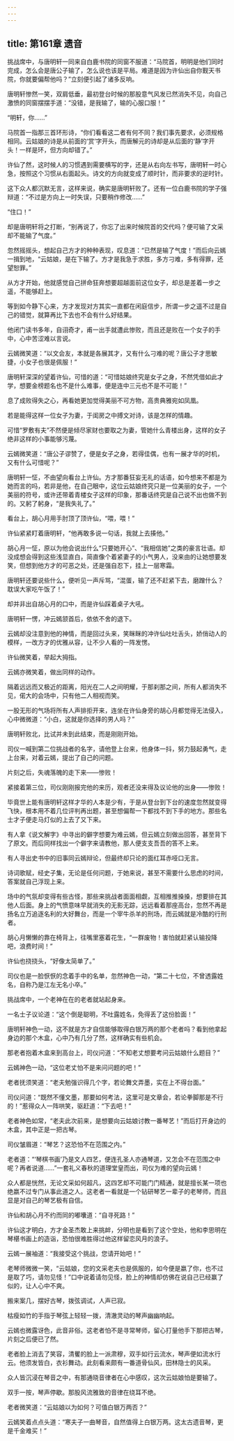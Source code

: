 ```yaml
---
---
---
```

title: 第161章 遗音
---





挑战席中，与唐明轩一同来自白鹿书院的同窗不服道：“马院首，明明是他们同时完成，怎么会是唐公子输了，怎么说也该是平局。难道是因为许仙出自你觐天书院，你就要偏帮他吗？”立刻便引起了诸多反响。

唐明轩惨然一笑，双肩低垂，最初登台时候的那股意气风发已然消失不见，向自己激愤的同窗摆摆手道：“没错，是我输了，输的心服口服！”

“明轩，你……”

马院首一指那三首环形诗，“你们看看这二者有何不同？我们事先要求，必须规格相同。云姑娘的诗是从前面的‘赏’字开头，而唐解元的诗却是从后面的‘静’字开头！一样是环，但方向却错了。”

许仙了然，这时候人的习惯遇到需要横写的字，还是从右向左书写，唐明轩一时心急，按照这个习惯从右面起头。诗文的方向就变成了顺时针，而非要求的逆时针。

这下众人都沉默无言，这样来说，确实是唐明轩败了。还有一位白鹿书院的学子强辩道：“不过是方向上一时失误，只要稍作修改……”

“住口！”

却是唐明轩将之打断，“别再说了，你忘了出来时候院首的交代吗？便可输了文采却不能输了气度。”

忽然摇摇头，想起自己方才的种种表现，叹息道：“已然是输了气度！”而后向云嫣一揖到地，“云姑娘，是在下输了。方才是我急于求胜，多方刁难，多有得罪，还望恕罪。”

从方才开始，他就感觉自己拼命狂奔想要超越面前这位女子，却总是差着一步之遥，不能够赶上。

等到如今静下心来，方才发现对方其实一直都在闲庭信步，所谓一步之遥不过是自己的错觉，就算再比下去也不会有什么好结果。

他闭门读书多年，自诩奇才，甫一出手就遭此惨败，而且还是败在一个女子的手中，心中苦涩难以言说。

云嫣微笑道：“以文会友，本就是各展其才，又有什么刁难的呢？唐公子才思敏捷，小女子也很是佩服！”

唐明轩深深的望着许仙，可惜的道：“可惜姑娘终究是女子之身，不然凭借如此才学，想要金榜题名也不是什么难事，便是连中三元也不是不可能！”

息了成败得失之心，再看她更加觉得美丽不可方物，高贵典雅宛如凤凰。

若是能得这样一位女子为妻，于闺房之中搏文对诗，该是怎样的情趣。

可惜“罗敷有夫”不然便是倾尽家财也要取之为妻，管她什么青楼出身，这样的女子绝非这样的小事能够污蔑。

云嫣微笑道：“唐公子谬赞了，便是女子之身，若得佳偶，也有一展才华的时机，又有什么可惜呢？”

唐明轩一怔，不由望向看台上许仙。方才那番狂妄无礼的话语，如今想来不都是为她而言的吗，若非是他，在自己眼中，这位云姑娘终究只是一位美丽的女子，一个美丽的符号，或许还带着青楼女子这样的印象，那番话终究是自己说不出也做不到的。又躬了躬身，“是我失礼了。”

看台上，胡心月用手肘顶了顶许仙，“喂，喂！”

许仙紧紧盯着唐明轩，“他再敢多说一句话，我就上去揍他。”

胡心月一怔，原以为他会说出什么“只要她开心”、“我相信她”之类的豪言壮语。却没成想会得到这些浅显直白，简直像个着紧妻子的小气男人，没来由的让她想要发笑，但想到他方才的可恶之处，还是强自忍下，挂上一层寒霜。

唐明轩还要说些什么，便听见一声斥骂，“混蛋，输了还不赶紧下去，磨蹭什么？耽误大家吃午饭了！”

却并非出自胡心月的口中，而是许仙踩着桌子大吼。

唐明轩一愣，冲云嫣颔首后，依依不舍的退下。

云嫣却没注意到他的神情，而是回过头来，笑眯眯的冲许仙吐吐舌头，娇俏动人的模样，一改方才的优雅从容，让不少人看的一阵发愣。

许仙微笑着，举起大拇指。

云嫣亦微笑着，做出同样的动作。

隔着远远而又极近的距离，阳光在二人之间明耀，于那刹那之间，所有人都消失不见，偌大的会场中，只有他二人相视而笑。

一股无形的气场将所有人声排拒开来，连坐在许仙身旁的胡心月都觉得无法侵入，心中微微道：“小白，这就是你选择的男人吗？”

唐明轩败北，比试并未到此结束，而是刚刚开始。

司仪一喊到第二位挑战者的名字，请他登上台来，他身体一抖，努力鼓起勇气，走上台来，对着云嫣，提出了自己的问题。

片刻之后，失魂落魄的走下来——惨败！

紧接着第三位，司仪刚刚报完他的来历，观者还没来得及议论他的出身——惨败！

毕竟世上能有唐明轩这样才华的人本是少有，于是从登台到下台的速度忽然就变得飞快，根本用不着几位评判再出题，甚至想偏帮一下都找不到下手的地方。那些名士才子便走马灯似的上去了又下来。

有人拿《说文解字》中寻出的僻字想要为难云嫣，但云嫣立刻做出回答，甚至背下了原文。而后同样找出一个僻字来请教他，那人便支支吾吾的答不上来。

有人寻出史书中的旧事同云嫣辩论，但最终却只论的面红耳赤哑口无言。

诗词歌赋，经史子集，无论是任何问题，于她来说，甚至不需要什么思虑的时间，答案就自己浮现上来。

场中的气氛却变得有些古怪，那些来挑战者面面相觑，互相推推搡搡，想要排在其他人后面。身上的气愤意味早就消失的无影无踪，远远看着那座高台，忽然不再是扬名立万追逐名利的大好舞台，而是一个宰牛杀羊的刑场，而云嫣就是冷酷的行刑者。

胡心月懒懒的靠在椅背上，往嘴里塞着花生，“一群废物！害怕就赶紧认输投降吧，浪费时间！”

许仙也挠挠头，“好像太简单了。”

司仪也是一脸恹恹的念着手中的名单，忽然神色一动，“第二十七位，不曾透露姓名，自称乃是江左无名小卒。”

挑战席中，一个老神在在的老者就站起身来。

一名士子议论道：“这个倒是聪明，不吐露姓名，免得丢了这份脸面！”

唐明轩神色一动，这不就是方才自信能够取得白银万两的那个老者吗？看到他拿起身边的那个木盒，心中乃有几分了然，这样确实有些机会。

那老者抱着木盒来到高台上，司仪问道：“不知老丈想要考问云姑娘什么题目？”

云嫣神色一动，“这位老丈怕不是来问问题的吧！”

老者抚须笑道：“老夫勉强识得几个字，若论舞文弄墨，实在上不得台面。”

司仪问道：“既然不懂文墨，那要如何考法，这里可是文章会，若论拳脚那是不行的！”惹得众人一阵哄笑，驱赶道：“下去吧！”

老者神色如常，“老夫此次前来，是想要向云姑娘讨教一番琴艺！”而后打开身边的木盒，其中正是一把古琴。

司仪皱眉道：“琴艺？这恐怕不在范围之内。”

老者道：“‘琴棋书画’乃是文人四艺，便连孔圣人亦通琴道，又怎会不在范围之中呢？再者说道……”一套礼义春秋的道理堂皇而出，司仪为难的望向云嫣！

众人都是恍然，无论文采如何超凡，这四艺却不可能门门精通，就是擅长某一项也绝嬴不过专门从事此道之人。这老者一看就是一个钻研琴艺一辈子的老琴师，而且显是对自己的琴艺极有自信。

许仙和胡心月不约而同的嘟囔道：“自寻死路！”

许仙这才明白，方才金圣杰敢上来挑衅，分明也是看到了这个空处，他和李思明在琴椹书画上的造诣，恐怕很难胜得过他这样留恋风月的浪子。

云嫣一展袖道：“我接受这个挑战，您请开始吧！”

老琴师微微一笑，“云姑娘，您的文采老夫也是佩服的，如今便是嬴了你，也不过是取了巧，请勿见怪！”口中说着请勿见怪，脸上的神情却仿佛在说自己已经赢了似的，让人心中不爽。

搬来案几，摆好古琴，拨弦调试，人声已寂。

枯瘦如竹的手指于琴弦上轻轻一拨，清澈灵动的琴声幽幽响起。

云嫣也微露讶色，此音非俗。这老者怕不是寻常琴师，留心打量他手下那把古琴，片刻之后便已了然。

老者脸上消去了笑容，清矍的脸上一派肃穆，双手如行云流水，琴声便如流水行云。他须发皆白，衣衫舞动。此刻看来颇有一番道骨仙风，田林隐士的风采。

众人皆沉浸在琴音之中，有那通晓音律者在心中感叹，这次云姑娘怕是要输了。

双手一按，琴声停歇。那股风流雅致的音律在绕耳不绝。

老者微笑道：“云姑娘以为如何？可值白银万两否？”

云嫣笑着点点头道：“寒夫子一曲琴音，自然值得上白银万两。这太古遗音琴，更是千金难买！”